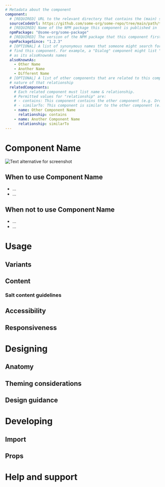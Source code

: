 ```yaml
---
# Metadata about the component
component:
  # [REQUIRED] URL to the relevant directory that contains the (main) source code for this component
  sourceCodeUrl: https://github.com/some-org/some-repo/tree/main/path/to/component-name/
  # [REQUIRED] Name of the NPM package this component is published in
  npmPackage: "@some-org/some-package"
  # [REQUIRED] The version of the NPM package that this component first appeared in
  npmPackageSince: "1.2.3"
  # [OPTIONAL] A list of synonymous names that someone might search for when trying
  # find this component. For example, a "Dialog" component might list "Modal" and "Prompt"
  # as its alsoKnownAs names
  alsoKnownAs:
    - Other Name
    - Another Name
    - Different Name
  # [OPTIONAL] A list of other components that are related to this component and the
  # nature of that relationship
  relatedComponents:
    # Each related component must list name & relationship.
    # Permitted values for "relationship" are:
    # - contains: This component contains the other component (e.g. Dropdown _contains_ List)
    # - similarTo: This component is similar to the other component (e.g. a Switch _similarTo_ Checkbox)
    - name: Other Component Name
      relationship: contains
    - name: Another Component Name
      relationship: similarTo
---
```


# Component Name

<!-- Example image here of the default/most common usage -->

![Text alternative for screenshot](./path/to/screenshot.jpg)

<!-- Introductory text that briefly explains the purpose of the component and anything else of note. -->

## When to use Component Name

<!-- Bulleted list of scenarios in which this component can be used  -->

- ...
- ...

## When not to use Component Name

<!-- Bulleted list of scenarios where this component is not appropriate. Where possible, include a link to an alternative component that should be used in it's place -->

- ...
- ...

# Usage

<!-- This tab contains all the information on how all possible variants of the component can be used under the following headings    -->

## Variants

<!-- A visual list of all the available variants of the component, each example will have a corresponding code sample and some introductory/explanatory text    -->

## Content

<!-- Add any component-specific content guidance here, use visual examples where appropriate.    -->

### Salt content guidelines

<!-- Link out to the content guidelines section of the site.    -->

## Accessibility

<!-- Describe any considerations the users may need to take into account when using the component.    -->

## Responsiveness

<!-- Describe how the component behaves in responsive situations, and any limitations/restrictions.   -->

# Designing

## Anatomy

<!-- Insert a visual anatomy diagram with an accompanying paragraph if required.   -->

## Theming considerations

<!-- Describe how Salt characteristics and theming impact the component, and any modifications that can be made.   -->

## Design guidance

<!-- Add a bulleted list of any other design-related guidance the user may need to consider.   -->

# Developing

## Import

<!-- Add a code sample of the API call required to import this component into your application.   -->

## Props

<!-- Insert a table of the props for this component in the following format:
   
| Prop  | Description | Data type | Default  | Mandatory (?)  |
|-------|-------------|-----------|----------|----------------|
|       |             |           |          |                |
|       |             |           |          |                |
|       |             |           |          |                |

-->

# Help and support

<!-- Insert the standard block containing information on where users can get more support   -->
